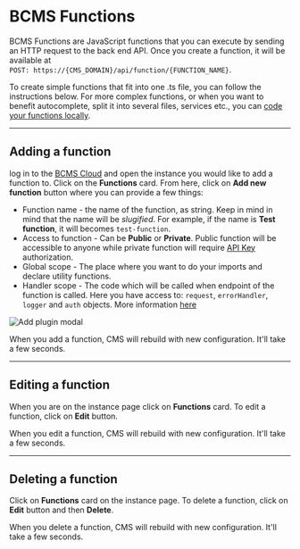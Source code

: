 
# BCMS Functions

BCMS Functions are JavaScript functions that you can execute by sending an
HTTP request to the back end API. Once you create a function, it will be
available at <br />`POST: https://{CMS_DOMAIN}/api/function/{FUNCTION_NAME}`.

To create simple functions that fit into one .ts file, you can follow the instructions below.
For more complex functions, or when you want to benefit autocomplete, split it into several files, services etc.,
you can [code your functions locally](/customization/functions).

---

## Adding a function

log in to the [BCMS Cloud](https://cloud.thebcms.com) and open the instance you would like to add a function to.
Click on the **Functions** card. From here, click on **Add new function** button where you can provide a few things:

- Function name - the name of the function, as string. Keep in mind
in mind that the name will be *slugified*. For example, if the name is **Test function**,
it will becomes `test-function`.
- Access to function - Can be **Public** or **Private**. Public function will be
accessible to anyone while private function will require [API Key](/inside-bcms/key-manager)
authorization.
- Global scope - The place where you want to do your imports and declare
utility functions.
- Handler scope - The code which will be called when endpoint of the function
is called. Here you have access to: `request`, `errorHandler`, `logger` and `auth` objects.
More information [here](https://github.com/becomesco/cms-backend/blob/master/src/types/function/models/main.ts#L37)

<Image
  src={addFunction}
  alt="Add plugin modal"
  className="h-auto w-full"
  unoptimized
/>

When you add a function, CMS will rebuild with new configuration. It'll take a few seconds.

---

## Editing a function

When you are on the instance page click on **Functions** card. To edit a function, click on **Edit** button.

When you edit a function, CMS will rebuild with new configuration. It'll take a few seconds.

---

## Deleting a function

Click on **Functions** card on the instance page. To delete a function, click on **Edit**
button and then **Delete**.

When you delete a function, CMS will rebuild with new configuration. It'll take a few seconds.
